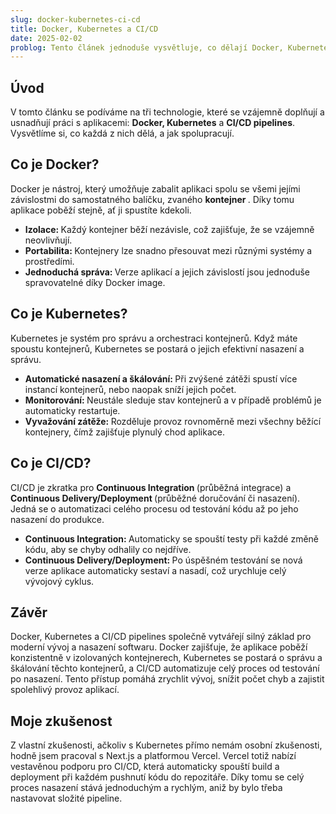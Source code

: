 ```yaml
---
slug: docker-kubernetes-ci-cd
title: Docker, Kubernetes a CI/CD
date: 2025-02-02
problog: Tento článek jednoduše vysvětluje, co dělají Docker, Kubernetes a CI/CD pipelines, a jak spolupracují při vývoji a nasazení softwaru.
---
```


<div>
  <h2 style="color: var(--blog-heading-color);">Úvod</h2>
  <text>
  V tomto článku se podíváme na tři technologie, které se vzájemně doplňují a usnadňují práci s aplikacemi: <text style="color: var(--blog-code-color); font-weight: 700;">Docker, Kubernetes</text> a <text style="color: var(--blog-code-color); font-weight: 700;">CI/CD pipelines</text>. Vysvětlíme si, co každá z nich dělá, a jak spolupracují.
  </text>

<h2 style="color: var(--blog-heading-color);">Co je Docker?</h2>
<text>
  Docker je nástroj, který umožňuje zabalit aplikaci spolu se všemi jejími
  závislostmi do samostatného balíčku, zvaného
  <text style="color: var(--blog-code-color); font-weight: 700;">
    kontejner
  </text>. Díky tomu aplikace poběží stejně, ať ji spustíte kdekoli.
</text>
<ul>
  <li>
    <text style="color: var(--blog-code-color); font-weight: 700;">
      Izolace:
    </text>
    Každý kontejner běží nezávisle, což zajišťuje, že se vzájemně neovlivňují.
  </li>
  <li>
    <text style="color: var(--blog-code-color); font-weight: 700;">
      Portabilita:
    </text>
    Kontejnery lze snadno přesouvat mezi různými systémy a prostředími.
  </li>
  <li>
    <text style="color: var(--blog-code-color); font-weight: 700;">
      Jednoduchá správa:
    </text>
    Verze aplikací a jejich závislostí jsou jednoduše spravovatelné díky Docker image.
  </li>
</ul>

<h2 style="color: var(--blog-heading-color);">Co je Kubernetes?</h2>
<text>
  Kubernetes je systém pro správu a orchestraci kontejnerů. Když máte spoustu
  kontejnerů, Kubernetes se postará o jejich efektivní nasazení a správu.
</text>
<ul>
  <li>
    <text style="color: var(--blog-code-color); font-weight: 700;">
      Automatické nasazení a škálování:
    </text>
    Při zvýšené zátěži spustí více instancí kontejnerů, nebo naopak sníží jejich
    počet.
  </li>
  <li>
    <text style="color: var(--blog-code-color); font-weight: 700;">
      Monitorování:
    </text>
    Neustále sleduje stav kontejnerů a v případě problémů je automaticky restartuje.
  </li>
  <li>
    <text style="color: var(--blog-code-color); font-weight: 700;">
      Vyvažování zátěže:
    </text>
    Rozděluje provoz rovnoměrně mezi všechny běžící kontejnery, čímž zajišťuje plynulý
    chod aplikace.
  </li>
</ul>

<h2 style="color: var(--blog-heading-color);">Co je CI/CD?</h2>
<text>
  CI/CD je zkratka pro
  <text style="color: var(--blog-code-color); font-weight: 700;">
    Continuous Integration
  </text>
  (průběžná integrace) a
  <text style="color: var(--blog-code-color); font-weight: 700;">
    Continuous Delivery/Deployment
  </text>
  (průběžné doručování či nasazení). Jedná se o automatizaci celého procesu od testování
  kódu až po jeho nasazení do produkce.
</text>
<ul>
  <li>
    <text style="color: var(--blog-code-color); font-weight: 700;">
      Continuous Integration:
    </text>
    Automaticky se spouští testy při každé změně kódu, aby se chyby odhalily co nejdříve.
  </li>
  <li>
    <text style="color: var(--blog-code-color); font-weight: 700;">
      Continuous Delivery/Deployment:
    </text>
    Po úspěšném testování se nová verze aplikace automaticky sestaví a nasadí, což
    urychluje celý vývojový cyklus.
  </li>
</ul>

  <h2 style="color: var(--blog-heading-color);">Závěr</h2>
  <text>
   Docker, Kubernetes a CI/CD pipelines společně vytvářejí silný základ pro moderní vývoj a nasazení softwaru. Docker zajišťuje, že aplikace poběží konzistentně v izolovaných kontejnerech, Kubernetes se postará o správu a škálování těchto kontejnerů, a CI/CD automatizuje celý proces od testování po nasazení. Tento přístup pomáhá zrychlit vývoj, snížit počet chyb a zajistit spolehlivý provoz aplikací.
  </text>
  <br />
  <h2 style="color: var(--blog-heading-color);">Moje zkušenost</h2>
  <text>
   Z vlastní zkušenosti, ačkoliv s Kubernetes přímo nemám osobní zkušenosti, hodně jsem pracoval s Next.js a platformou Vercel. Vercel totiž nabízí vestavěnou podporu pro CI/CD, která automaticky spouští build a deployment při každém pushnutí kódu do repozitáře. Díky tomu se celý proces nasazení stává jednoduchým a rychlým, aniž by bylo třeba nastavovat složité pipeline.
  </text>
</div>

